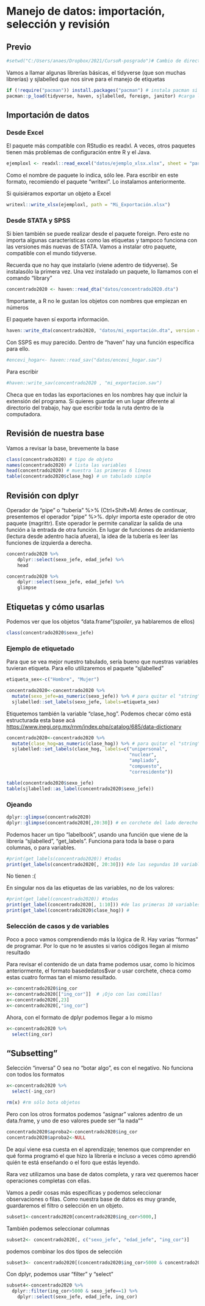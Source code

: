 # Manejo de datos: importación, selección y revisión

## Previo

```r
#setwd("C:/Users/anaes/Dropbox/2021/CursoR-posgrado")# Cambio de directorio
```

Vamos a llamar algunas librerías básicas, el tidyverse (que son muchas librerías) y sjlabelled que nos sirve para el manejo de etiquetas

```r
if (!require("pacman")) install.packages("pacman") # instala pacman si se requiere
pacman::p_load(tidyverse, haven, sjlabelled, foreign, janitor) #carga los paquetes necesarios para esta práctica
```

## Importación de datos

### Desde Excel

El paquete más compatible con RStudio es readxl. A veces, otros paquetes tienen más problemas de configuración entre R y el Java.

```r
ejemploxl <- readxl::read_excel("datos/ejemplo_xlsx.xlsx", sheet = "para_importar")

```

Como el nombre de paquete lo indica, sólo lee. Para escribir en este formato, recomiendo el paquete "writexl". Lo instalamos anteriormente.

Si quisiéramos exportar un objeto a Excel

```r
writexl::write_xlsx(ejemploxl, path = "Mi_Exportación.xlsx")
```

### Desde STATA y SPSS

Si bien también se puede realizar desde el paquete foreign. Pero este no importa algunas características como las etiquetas y tampoco funciona con las versiones más nuevas de STATA. Vamos a instalar otro paquete, compatible con el mundo tidyverse.

Recuerda que no hay que instalarlo (viene adentro de tidyverse). Se instalasólo la primera vez. Una vez instalado un paquete, lo llamamos con el comando "library"

```r
concentrado2020 <- haven::read_dta("datos/concentrado2020.dta")
```

!Importante, a R no le gustan los objetos con nombres que empiezan en números

El paquete haven sí exporta información.

```r
haven::write_dta(concentrado2020, "datos/mi_exportación.dta", version = 12)
```

Con SSPS es muy parecido. Dentro de "haven" hay una función específica para ello.

```r
#encevi_hogar<- haven::read_sav("datos/encevi_hogar.sav")

```

Para escribir

```r
#haven::write_sav(concentrado2020 , "mi_exportacion.sav")
```

Checa que en todas las exportaciones en los nombres hay que incluir la extensión del programa. Si quieres guardar en un lugar diferente al directorio del trabajo, hay que escribir toda la ruta dentro de la computadora.

## Revisión de nuestra base

Vamos a revisar la base, brevemente la base

```r
class(concentrado2020) # tipo de objeto
names(concentrado2020) # lista las variables
head(concentrado2020) # muestra las primeras 6 líneas
table(concentrado2020$clase_hog) # un tabulado simple
```

## Revisión con dplyr

Operador de "pipe" o "tubería" %\>% (Ctrl+Shift+M) Antes de continuar, presentemos el operador "pipe" %\>%. dplyr importa este operador de otro paquete (magrittr). Este operador le permite canalizar la salida de una función a la entrada de otra función. En lugar de funciones de anidamiento (lectura desde adentro hacia afuera), la idea de la tubería es leer las funciones de izquierda a derecha.

```r
concentrado2020 %>% 
    dplyr::select(sexo_jefe, edad_jefe) %>% 
    head
```

```r
concentrado2020 %>% 
    dplyr::select(sexo_jefe, edad_jefe) %>% 
    glimpse
```

## Etiquetas y cómo usarlas

Podemos ver que los objetos "data.frame"(*spoiler*, ya hablaremos de ellos)

```r

class(concentrado2020$sexo_jefe)

```

### Ejemplo de etiquetado

Para que se vea mejor nuestro tabulado, sería bueno que nuestras variables tuvieran etiqueta. Para ello utilizaremos el paquete "sjlabelled"

```r
etiqueta_sex<-c("Hombre", "Mujer")

concentrado2020<-concentrado2020 %>% 
  mutate(sexo_jefe=as_numeric(sexo_jefe)) %>% # para quitar el "string"
  sjlabelled::set_labels(sexo_jefe, labels=etiqueta_sex) 

```

Etiquetemos también la variable "clase_hog". Podemos checar cómo está estructurada esta base acá <https://www.inegi.org.mx/rnm/index.php/catalog/685/data-dictionary>

```r

concentrado2020<-concentrado2020 %>% 
  mutate(clase_hog=as_numeric(clase_hog)) %>% # para quitar el "string"
  sjlabelled::set_labels(clase_hog, labels=c("unipersonal",
                                             "nuclear", 
                                             "ampliado",
                                             "compuesto",
                                             "corresidente")) 

```

```r
table(concentrado2020$sexo_jefe)
table(sjlabelled::as_label(concentrado2020$sexo_jefe))

```

### Ojeando

```r
dplyr::glimpse(concentrado2020)
dplyr::glimpse(concentrado2020[,20:30]) # en corchete del lado derecho podemos ojear columnas 

```

Podemos hacer un tipo "labelbook", usando una función que viene de la librería "sjlabelled", "get_labels". Funciona para toda la base o para columnas, o para variables.

```r
#print(get_labels(concentrado2020)) #todas
print(get_labels(concentrado2020[, 20:30])) #de las segundas 10 variables
```

No tienen :(

En singular nos da las etiquetas de las variables, no de los valores:

```r
#print(get_label(concentrado2020)) #todas
print(get_label(concentrado2020[, 1:10])) #de las primeras 10 variables
print(get_label(concentrado2020$clase_hog)) #
```

### Selección de casos y de variables

Poco a poco vamos comprendiendo más la lógica de R. Hay varias "formas" de programar. Por lo que no te asustes si varios códigos llegan al mismo resultado

Para revisar el contenido de un data frame podemos usar, como lo hicimos anteriormente, el formato basededatos\$var o usar corchete, checa como estas cuatro formas tan el mismo resultado.

```r
x<-concentrado2020$ing_cor
x<-concentrado2020[["ing_cor"]]  # ¡Ojo con las comillas! 
x<-concentrado2020[,23]
x<-concentrado2020[,"ing_cor"]

```

Ahora, con el formato de dplyr podemos llegar a lo mismo

```r
x<-concentrado2020 %>% 
  select(ing_cor)
```

## "Subsetting"

Selección "inversa" O sea no "botar algo", es con el negativo. No funciona con todos los formatos

```r
x<-concentrado2020 %>% 
  select(-ing_cor)

rm(x) #rm sólo bota objetos
```

Pero con los otros formatos podemos "asignar" valores adentro de un data.frame, y uno de eso valores puede ser "la nada""

```r
concentrado2020$aproba2<-concentrado2020$ing_cor
concentrado2020$aproba2<-NULL

```

De aquí viene esa cuesta en el aprendizaje; tenemos que comprender en qué forma programó el que hizo la librería e incluso a veces cómo aprendió quién te está enseñando o el foro que estás leyendo.

Rara vez utilizamos una base de datos completa, y rara vez queremos hacer operaciones completas con ellas.

Vamos a pedir cosas más específicas y podemos seleccionar observaciones o filas. Como nuestra base de datos es muy grande, guardaremos el filtro o selección en un objeto.

```r
subset1<-concentrado2020[concentrado2020$ing_cor>5000,]
```

También podemos seleccionar columnas

```r
subset2<- concentrado2020[, c("sexo_jefe", "edad_jefe", "ing_cor")]
```

podemos combinar los dos tipos de selección

```r
subset3<- concentrado2020[(concentrado2020$ing_cor>5000 & concentrado2020$sexo_jefe==1 ), c("sexo_jefe", "edad_jefe", "ing_cor")]
```

Con dplyr, podemos usar "filter" y "select"

```r

subset4<-concentrado2020 %>% 
  dplyr::filter(ing_cor>5000 & sexo_jefe==1) %>%
    dplyr::select(sexo_jefe, edad_jefe, ing_cor)
```
